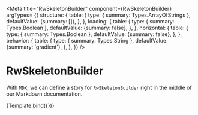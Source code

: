 
<Meta
  title="RwSkeletonBuilder"
  component={RwSkeletonBuilder}
  argTypes= {{
    structure: {
      table: {
        type: { summary: Types.ArrayOfStrings },
        defaultValue: {summary: []},
      },
    },
    loading: {
      table: {
        type: { summary: Types.Boolean },
        defaultValue: {summary: false},
      },
    },
    horizontal: {
      table: {
        type: { summary: Types.Boolean },
        defaultValue: {summary: false},
      },
    },
    behavior: {
      table: {
        type: { summary: Types.String },
        defaultValue: {summary: 'gradient'},
      },
    },
  }}
/>


# RwSkeletonBuilder

With `MDX`, we can define a story for `RwSkeletonBuilder` right in the middle of our
Markdown documentation.

<Canvas withSource='none'>
  <Story
    name="Default"
    args={{
      structure: [
        ['circle'],
        [
          'square',
          'rectangle',
          'bar',
        ]
      ],
      loading: true,
      horizontal: true,
      behavior: 'gradient',
    }}
  >
    {Template.bind({})}
  </Story>
</Canvas>


<Source
  language='html'
  dark
  format={false}
  code={DEFAULT_CODE}
/>

<ArgsTable story="Default" />
